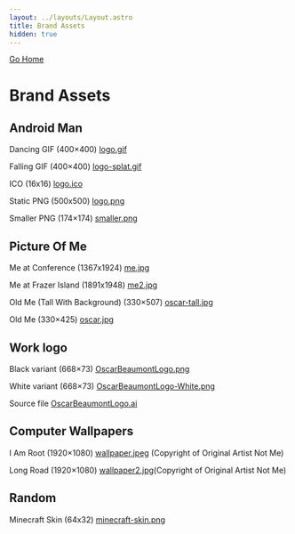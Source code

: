 ```yaml
---
layout: ../layouts/Layout.astro
title: Brand Assets
hidden: true
---
```


[Go Home](/)

# Brand Assets

<article class="prose-p:my-1">

## Android Man

Dancing GIF (400×400) <a href="/assets/logo.gif" target="_blank" class="ml-2 text-green-500">logo.gif</a>

Falling GIF (400×400) <a href="/assets/logo-splat.gif" target="_blank" class="ml-2 text-green-500">logo-splat.gif</a>

ICO (16x16) <a href="/assets/logo.ico" target="_blank" class="ml-2 text-green-500">logo.ico</a>

Static PNG (500x500) <a href="/assets/logo.png" target="_blank" class="ml-2 text-green-500">logo.png</a>

Smaller PNG (174×174) <a href="/assets/smaller.png" target="_blank" class="ml-2 text-green-500">smaller.png</a>

## Picture Of Me

Me at Conference (1367x1924) <a href="/assets/me.jpg" target="_blank" class="ml-2 text-green-500">me.jpg</a>

Me at Frazer Island (1891x1948) <a href="/assets/me2.jpg" target="_blank" class="ml-2 text-green-500">me2.jpg</a>

Old Me (Tall With Background) (330×507) <a href="/assets/oscar-tall.jpg" target="_blank" class="ml-2 text-green-500">oscar-tall.jpg</a>

Old Me (330×425) <a href="/assets/oscar.jpg" target="_blank" class="ml-2 text-green-500">oscar.jpg</a>

## Work logo

Black variant (668×73) <a href="/assets/OscarBeaumontLogo.png" target="_blank" class="ml-2 text-green-500">OscarBeaumontLogo.png</a>

White variant (668×73) <a href="/assets/OscarBeaumontLogo-White.png" target="_blank" class="ml-2 text-green-500">OscarBeaumontLogo-White.png</a>

Source file <a href="/assets/OscarBeaumontLogo.ai" target="_blank" class="ml-2 text-green-500">OscarBeaumontLogo.ai</a>

## Computer Wallpapers

I Am Root (1920×1080) <a href="/assets/wallpaper.jpeg" target="_blank" class="ml-2 text-green-500">wallpaper.jpeg</a> (Copyright of Original Artist Not Me)

Long Road (1920×1080) <a href="/assets/wallpaper2.jpg" target="_blank" class="ml-2 text-green-500">wallpaper2.jpg</a>(Copyright of Original Artist Not Me)

## Random

Minecraft Skin (64x32) <a href="/assets/minecraft-skin.png" target="_blank" class="ml-2 text-green-500">minecraft-skin.png</a>

</article>